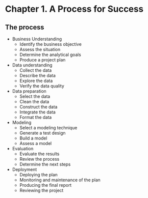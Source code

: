 # Chapter 1. A Process for Success

## The process

* Business Understanding
    + Identify the business objective
    + Assess the situation
    + Determine the analytical goals
    + Produce a project plan

* Data understanding
    + Collect the data
    + Describe the data
    + Explore the data
    + Verify the data quality
    
* Data preparation
    + Select the data
    + Clean the data
    + Construct the data
    + Integrate the data
    + Format the data

* Modeling
    + Select a modeling technique
    + Generate a test design
    + Build a model
    + Assess a model

* Evaluation
    + Evaluate the results
    + Review the process
    + Determine the next steps

* Deployment
    + Deploying the plan
    + Monitoring and maintenance of the plan
    + Producing the final report
    + Reviewing the project
```r

```



```r

```



